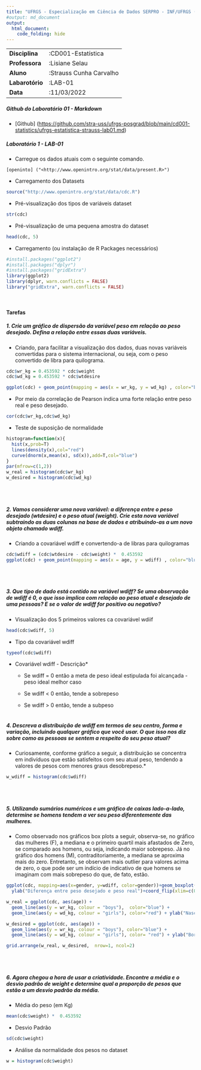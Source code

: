 ```yaml
---
title: "UFRGS - Especialização em Ciência de Dados SERPRO - INF/UFRGS (2022-2023)"
#output: md_document
output: 
  html_document:
    code_folding: hide
---
```


|                 |                         |
|-----------------|-------------------------|
| **Disciplina**  | :CD001-Estatística      |
| **Professora**  | :Lisiane Selau          |
| **Aluno**       | :Strauss Cunha Carvalho |
| **Labarotório** | :LAB-01                 |
| **Data**        | :11/03/2022             |

##### **Github do Laboratório 01 - Markdown**

-   [Github] (<https://github.com/stra-uss/ufrgs-posgrad/blob/main/cd001-statistics/ufrgs-estatistica-strauss-lab01.md>)


##### **Laboratório 1 - LAB-01**

-   Carregue os dados atuais com o seguinte comando.

``` shell
[openinto] ("<http://www.openintro.org/stat/data/present.R>")
```

-   Carregamento dos Datasets

```r
source("http://www.openintro.org/stat/data/cdc.R")
```

-   Pré-visualização dos tipos de variáveis dataset

```r
str(cdc)
```

-   Pré-visualização de uma pequena amostra do dataset

```r
head(cdc, 5)
```

-   Carregamento (ou instalação de R Packages necessários)

```r
#install.packages("ggplot2")
#install.packages("dplyr")
#install.packages("gridExtra")
library(ggplot2)
library(dplyr, warn.conflicts = FALSE)
library("gridExtra", warn.conflicts = FALSE)
```

<br>

#### **Tarefas**

##### **1. Crie um gráfico de dispersão da variável peso em relação ao peso desejado. Defina a relação entre essas duas variáveis.**

-   Criando, para facilitar a visualização dos dados, duas novas variáveis convertidas para o sistema internacional, ou seja, com o peso convertido de libra para quilograma.

```r
cdc$wr_kg = 0.453592 * cdc$weight
cdc$wd_kg = 0.453592 * cdc$wtdesire
```

```r
ggplot(cdc) + geom_point(mapping = aes(x = wr_kg, y = wd_kg) , color="blue") + ggtitle("Peso real x Peso desejado - Kg") 
```

-   Por meio da correlação de Pearson indica uma forte relação entre peso real e peso desejado.

```r
cor(cdc$wr_kg,cdc$wd_kg)
```

-   Teste de suposição de normalidade

```r
histogram=function(x){
  hist(x,prob=T)
  lines(density(x),col="red")
  curve(dnorm(x,mean(x), sd(x)),add=T,col="blue")
}
par(mfrow=c(1,2))
w_real = histogram(cdc$wr_kg)
w_desired = histogram(cdc$wd_kg)
```

<br> <br>

##### **2. Vamos considerar uma nova variável: a diferença entre o peso desejado (wtdesire) e o peso atual (weight). Crie esta nova variável subtraindo as duas colunas na base de dados e atribuindo-as a um novo objeto chamado wdiff.**

-   Criando a covariável wdiff e convertendo-a de libras para quilogramas

```r
cdc$wdiff = (cdc$wtdesire - cdc$weight) *  0.453592 
ggplot(cdc) + geom_point(mapping = aes(x = age, y = wdiff) , color="blue") + ggtitle("Peso desejado (Kg) - Peso real (Kg) * idade") 
```

<br> <br>

##### **3. Que tipo de dado está contido na variável wdiff? Se uma observação de wdiff é 0, o que isso implica com relação ao peso atual e desejado de uma pessoas? E se o valor de wdiff for positivo ou negativo?**

-   Visualização dos 5 primeiros valores ca covariável wdiif

```r
head(cdc$wdiff, 5)
```

-   Tipo da covariável wdiff

```r
typeof(cdc$wdiff)
```

-   Covariável wdiff - Descrição\*

    -   Se wdiff = 0 então a meta de peso ideal estipulada foi alcançada - peso ideal melhor caso

    -   Se wdiff \< 0 então, tende a sobrepeso

    -   Se wdiff \> 0 então, tende a subpeso <br> <br>

##### **4. Descreva a distribuição de wdiff em termos de seu centro, forma e variação, incluindo qualquer gráfico que você usar. O que isso nos diz sobre como as pessoas se sentem a respeito do seu peso atual?**

-   Curiosamente, conforme gráfico a seguir, a distribuição se concentra em indivíduos que estão satisfeitos com seu atual peso, tendendo a valores de pesos com menores graus desobrepeso.\*

```r
w_wdiff = histogram(cdc$wdiff)
```

<br> <br>

##### **5. Utilizando sumários numéricos e um gráfico de caixas lado-a-lado, determine se homens tendem a ver seu peso diferentemente das mulheres.**

-   Como observado nos gráficos box plots a seguir, observa-se, no gráfico das mulheres (F), a mediana e o primeiro quartil mais afastados de Zero, se comparado aos homens, ou seja, indicando maior sobrepeso. Já no gráfico dos homens (M), contraditoriamente, a mediana se aproxima mais do zero. Entretanto, se observam mais outlier para valores acima de zero, o que pode ser um indício de indicativo de que homens se imaginam com mais sobrepeso do que, de fato, estão.

```r
ggplot(cdc, mapping=aes(x=gender, y=wdiff, color=gender))+geom_boxplot()+geom_boxplot(outlier.color = "red")+ xlab("Gênero") + 
  ylab("Diferença entre peso desejado e peso real")+coord_flip(xlim=c(0, 2))
```

```r
w_real = ggplot(cdc, aes(age)) + 
  geom_line(aes(y = wr_kg, colour = "boys"),  color="blue") + 
  geom_line(aes(y = wd_kg, colour = "girls"), color="red") + ylab("Nascidos") 

w_desired = ggplot(cdc, aes(age)) + 
  geom_line(aes(y = wr_kg, colour = "boys"), color="blue") + 
  geom_line(aes(y = wd_kg, colour = "girls"), color= "red") + ylab("Borns") 

grid.arrange(w_real, w_desired,  nrow=1, ncol=2)
```

<br> <br>

##### **6. Agora chegou a hora de usar a criatividade. Encontre a média e o desvio padrão de weight e determine qual a proporção de pesos que estão a um desvio padrão da média.**

-   Média do peso (em Kg)

```r
mean(cdc$weight) *  0.453592 
```

-   Desvio Padrão

```r
sd(cdc$weight) 
```

-   Análise da normalidade dos pesos no dataset

```r
w = histogram(cdc$weight)
```
